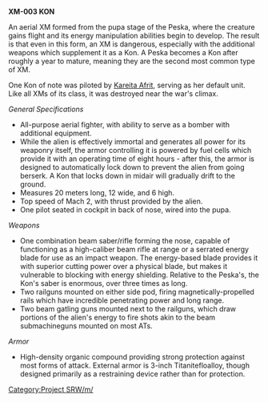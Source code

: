 '''XM-003 KON'''

An aerial XM formed from the pupa stage of the Peska, where the creature gains flight and its energy manipulation abilities begin to develop.  The result is that even in this form, an XM is dangerous, especially with the additional weapons which supplement it as a Kon.  A Peska becomes a Kon after roughly a year to mature, meaning they are the second most common type of XM.

One Kon of note was piloted by [[Kareita Afrit]], serving as her default unit.  Like all XMs of its class, it was destroyed near the war's climax.

''General Specifications''

*All-purpose aerial fighter, with ability to serve as a bomber with additional equipment.
*While the alien is effectively immortal and generates all power for its weaponry itself, the armor controlling it is powered by fuel cells which provide it with an operating time of eight hours - after this, the armor is designed to automatically lock down to prevent the alien from going berserk.  A Kon that locks down in midair will gradually drift to the ground.
*Measures 20 meters long, 12 wide, and 6 high.
*Top speed of Mach 2, with thrust provided by the alien.
*One pilot seated in cockpit in back of nose, wired into the pupa.

''Weapons''

*One combination beam saber/rifle forming the nose, capable of functioning as a high-caliber beam rifle at range or a serrated energy blade for use as an impact weapon.  The energy-based blade provides it with superior cutting power over a physical blade, but makes it vulnerable to blocking with energy shielding.  Relative to the Peska's, the Kon's saber is enormous, over three times as long.
*Two railguns mounted on either side pod, firing magnetically-propelled rails which have incredible penetrating power and long range.
*Two beam gatling guns mounted next to the railguns, which draw portions of the alien's energy to fire shots akin to the beam submachineguns mounted on most ATs.

''Armor''

*High-density organic compound providing strong protection against most forms of attack.  External armor is 3-inch Titanitefloalloy, though designed primarily as a restraining device rather than for protection.

{{CheckmateWarZugzwang}}

[[Category:Project SRW/m/]]